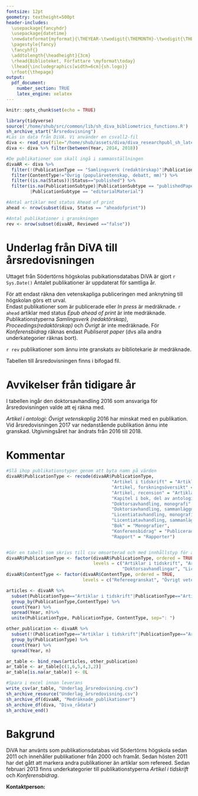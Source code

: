 ```yaml
---
fontsize: 12pt
geometry: textheight=500pt
header-includes: 
  \usepackage{fancyhdr}
  \usepackage{datetime}
  \newdateformat{myformat}{\THEYEAR-\twodigit{\THEMONTH}-\twodigit{\THEDAY}}
  \pagestyle{fancy} 
  \fancyhf{}
  \addtolength{\headheight}{3cm}
  \rhead{Biblioteket, Författare \myformat\today} 
  \lhead{\includegraphics[width=6cm]{sh.logo}}
  \rfoot{\thepage}
output:
  pdf_document:
    number_section: TRUE
    latex_engine: xelatex
---
```



```r
knitr::opts_chunk$set(echo = TRUE)

```
```r
library(tidyverse)
source('/home/shub/src/common/lib/sh_diva_bibliometrics_functions.R')
sh_archive_start("Årsredovisning")
#Läs in data från DiVA. Vi använder en csvall2-fil
diva <- read_csv(file="/home/shub/assets/diva/diva_researchpubl_sh_latest.csv")
diva <- diva %>% filter(between(Year, 2014, 2018))
```

```r
#De publikationer som skall ingå i sammanställningen
divaAR <- diva %>% 
  filter(!(PublicationType == "Samlingsverk (redaktörskap)"|PublicationType == "Proceedings (redaktörskap)" |PublicationType == "Övrigt")) %>%
  filter(ContentType!="Övrig (populärvetenskap, debatt, mm)") %>%
  filter((is.na(Status))|Status=="published") %>%
  filter(is.na(PublicationSubtype)|PublicationSubtype == "publishedPaper" |PublicationSubtype == "meetingAbstract" 
         |PublicationSubtype == "editorialMaterial")
```

```r
#Antal artiklar med status Ahead of print
ahead <- nrow(subset(diva, Status == "aheadofprint"))
```
```r
#Antal publikationer i granskningen
rev <- nrow(subset(divaAR, Reviewed =="false"))
```
# Underlag från DiVA till årsredovisningen
Uttaget från Södertörns högskolas pubikationsdatabas DiVA är gjort `r Sys.Date()` Antalet publikationer är uppdaterat för samtliga år.

För att endast räkna den vetenskapliga publiceringen med anknytning till högskolan görs ett urval.  
Endast publikationer som är publicerade eller *In press* är medräknade. `r ahead` artiklar med status *Epub ahead of print* är inte medräknade. Publikationstyperna *Samlingsverk (redaktörskap)*, *Proceedings(redaktörskap)* och *Övrigt* är inte medräknade.
För *Konferensbidrag* räknas endast *Publiserat paper* (dvs alla andra underkategorier räknas bort).

`r rev` publikationer som ännu inte granskats av bibliotekarie är medräknade. 

Tabellen till årsredovisningen finns i bifogad fil.

# Avvikelser från tidigare år
I tabellen ingår den doktorsavhandling 2016 som ansvariga för årsredovisningen valde att ej räkna med.

*Artikel i antologi: Övrigt vetenskaplig* 2016 har minskat med en publikation. Vid årsredovisningen 2017 var nedanstående publikation ännu inte granskad. Utgivningsåret har ändrats från 2016 till 2018.


# Kommentar


```r
#Slå ihop publikationstyper genom att byta namn på värden
divaAR$PublicationType <- recode(divaAR$PublicationType,
                                        "Artikel i tidskrift" = "Artiklar i tidskrift",
                                        "Artikel, forskningsöversikt" = "Artiklar i tidskrift",
                                        "Artikel, recension" = "Artiklar i tidskrift",
                                        "Kapitel i bok, del av antologi" = "Artiklar i antologi",
                                        "Doktorsavhandling, monografi" = "Doktorsavhandlingar",
                                        "Doktorsavhandling, sammanläggning" = "Doktorsavhandlingar",
                                        "Licentiatavhandling, monografi" = "Licentiatavhandlingar",
                                        "Licentiatavhandling, sammanläggning" = "Licentiatavhandlingar",
                                        "Bok" = "Monografier",
                                        "Konferensbidrag" = "Publicerade konferensbidrag",
                                        "Rapport" = "Rapporter")


#Gör en tabell som skrivs till csv omsorterad och med innhållstyp för artiklar
divaAR$PublicationType <- factor(divaAR$PublicationType, ordered = TRUE, 
                                 levels = c("Artiklar i tidskrift", "Artiklar i antologi", "Monografier", "Publicerade konferensbidrag", 
                                            "Doktorsavhandlingar", "Licentiatavhandlingar", "Rapporter"))
divaAR$ContentType <- factor(divaAR$ContentType, ordered = TRUE,
                             levels = c("Refereegranskat", "Övrigt vetenskapligt"))

articles <- divaAR %>%
  subset(PublicationType=="Artiklar i tidskrift"|PublicationType=="Artiklar i antologi") %>%
  group_by(PublicationType,ContentType) %>% 
  count(Year) %>%
  spread(Year, n)%>%
  unite(PublicationType, PublicationType, ContentType, sep=": ")

other_publication <- divaAR %>%
  subset(!(PublicationType=="Artiklar i tidskrift"|PublicationType=="Artiklar i antologi")) %>%
  group_by(PublicationType) %>% 
  count(Year) %>%
  spread(Year, n)

ar_table <- bind_rows(articles, other_publication)
ar_table <- ar_table[c(1,6,5,4,3,2)]
ar_table[is.na(ar_table)] <- 0L

```

```r
#Spara i excel innan leverans
write_csv(ar_table, "Underlag_årsredovisning.csv")
sh_archive_resource("Underlag_årsredovisning.csv")
sh_archive_df(divaAR, "Medräknade_publikationer")
sh_archive_df(diva, "Diva_rådata")
sh_archive_end()
```

# Bakgrund
DiVA har använts som publikationsdatabas vid Södertörns högskola sedan 2011 och innehåller publikationer från 2000
och framåt. Sedan hösten 2011 har det gått att markera andra publikationer än artiklar som refereed. Sedan
februari 2013 finns underkategorier till publikationstyperna *Artikel i tidskrift* och *Konferensbidrag*.


**Kontaktperson:** 



